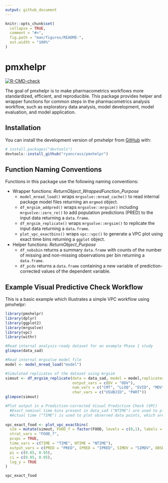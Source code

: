 ```yaml
---
output: github_document
---
```


<!-- README.md is generated from README.Rmd. Please edit that file -->

```r
knitr::opts_chunk$set(
  collapse = TRUE,
  comment = "#>",
  fig.path = "man/figures/README-",
  out.width = "100%"
)
```

# pmxhelpr

<!-- badges: start -->
[![R-CMD-check](https://github.com/ryancrass/pmxhelpr/actions/workflows/R-CMD-check.yaml/badge.svg)](https://github.com/ryancrass/pmxhelpr/actions/workflows/R-CMD-check.yaml)
<!-- badges: end -->

The goal of pmxhelpr is to make pharmacometrics workflows more standardized, efficient, and reproducible. This package provides helper and wrapper functions for common steps in the pharmacometrics analysis workflow, such as exploratory data analysis, model development, model evaluation, and model application.

## Installation

You can install the development version of pmxhelpr from [GitHub](https://github.com/) with:

``` r
# install.packages("devtools")
devtools::install_github("ryancrass/pmxhelpr")
```

## Function Naming Conventions

Functions in this package use the following naming conventions:

* Wrapper functions: *ReturnObject*_*WrappedFunction*_*Purpose*
  + `model_mread_load()` wraps `mrgsolve::mread_cache()` to read internal package model files returning an `mrgmod` object.
  + `df_mrgsim_addpred()` wraps `mrgsolve::mrgsim()` including `mrgsolve::zero_re()` to add population predictions (PRED) to the input data returning a `data.frame`.
  + `df_mrgsim_replicate()` wraps `mrgsolve::mrgsim()` to replicate the input data returning a `data.frame`.
  + `plot_vpc_exactbins()` wraps `vpc::vpc()` to generate a VPC plot using exact time bins returning a `ggplot` object.
  
* Helper functions: *ReturnObject*_*Purpose*
  + `df_nobsbin` returns a summary `data.frame` with counts of the number of missing and non-missing observations per bin returning a `data.frame`.
  + `df_pcdv` returns a `data.frame` containing a new variable of prediction-corrected values of the dependent variable.

## Example Visual Predictive Check Workflow

This is a basic example which illustrates a simple VPC workflow using pmxhelpr:

``` r
library(pmxhelpr)
library(dplyr)
library(ggplot2)
library(mrgsolve)
library(vpc)
library(withr)

#Read internal analysis-ready dataset for an example Phase 1 study
glimpse(data_sad)

#Read internal mrgsolve model file
model <- model_mread_load("model")

#Simulated replicates of the dataset using mrgsim 
simout <- df_mrgsim_replicate(data = data_sad, model = model,replicates = 100,
                              output_vars = c(DV = "ODV"),
                              num_vars = c("CMT", "LLOQ", "EVID", "MDV", "WTBL", "FOOD"),
                              char_vars = c("USUBJID", "PART"))
glimpse(simout)

#Plot output in a Prediction-corrected Visual Predictive Check (VPC)
  #Exact nominal time bins present in data_sad ("NTIME") are used to plot summary statistics
  #Actual time ("TIME") is used to plot observed data points, which are also prediction-corrected if pcvpc=TRUE
  
vpc_exact_food <- plot_vpc_exactbins(
  sim = mutate(simout, FOOD_f = factor(FOOD, levels = c(0,1), labels = c("Fasted", "Fed"))), 
  strat_vars = "FOOD_f",
  pcvpc = TRUE,
  time_vars = c(TIME = "TIME", NTIME = "NTIME"),
  output_vars = c(PRED = "PRED", IPRED = "IPRED", SIMDV = "SIMDV", OBSDV = "OBSDV"),
  pi = c(0.05, 0.95),
  ci = c(0.05, 0.95),
  log_y = TRUE
)

vpc_exact_food
```
